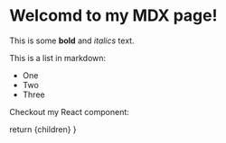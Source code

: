 
# Welcomd to my MDX page!

This is some **bold** and _italics_ text.

This is a list in markdown:

- One
- Two
- Three

Checkout my React component:

  return <MdxLayout>{children}</MdxLayout>
}